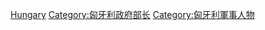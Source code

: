 {{Commonscat|Defence ministers of Hungary}}

[[Category:國防部長|Hungary]]
[[Category:匈牙利政府部长|Category:匈牙利政府部长]]
[[Category:匈牙利軍事人物|Category:匈牙利軍事人物]]
